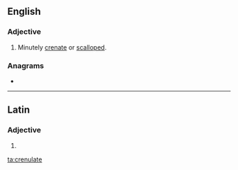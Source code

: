 ==English==

===Adjective===
{{en-adj}}

# {{label|en|sciences}} Minutely [[crenate]] or [[scalloped]].

===Anagrams===
* {{l|en|calenture}}

----

==Latin==

===Adjective===
{{la-adj-form|crēnulāte}}

# {{inflection of|crēnulātus||voc|m|s|lang=la}}

[[ta:crenulate]]